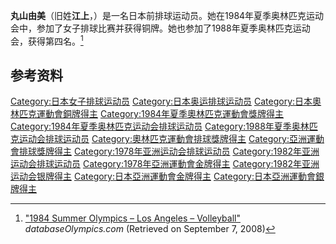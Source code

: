 {{Orphan|time=2016-12-22T13:23:08+00:00}}
{{Infobox sportsperson
| name           = 丸山由美
|show-medals=yes
|medaltemplates={{MedalSport | 女子[[排球|排球]]}}
{{MedalCountry | {{JPN}} }}
{{MedalCompetition|[[奥林匹克运动会|奥林匹克运动会]]}}
{{MedalBronze | [[1984年夏季奥林匹克运动会|1984年 洛杉矶]] |[[1984年夏季奧林匹克運動會排球比賽|女子团体]]}}
}}

'''丸山由美'''（旧姓'''江上'''，{{bd|1957年|11月10日||}}）是一名日本前排球运动员。她在1984年夏季奥林匹克运动会中，参加了女子排球比赛并获得铜牌。她也参加了1988年夏季奥林匹克运动会，获得第四名。<ref name=db-ol-VOL1964>[http://www.databaseolympics.com/games/gamessport.htm?g=21&sp=VOL "1984 Summer Olympics – Los Angeles – Volleyball"] {{Wayback|url=http://www.databaseolympics.com/games/gamessport.htm?g=21&sp=VOL |date=20160404075002 }} ''databaseOlympics.com'' (Retrieved on September 7, 2008)</ref>

==参考资料==
{{Reflist}}
{{DEFAULTSORT:Maruyama Yumi}}
[[Category:日本女子排球运动员|Category:日本女子排球运动员]]
[[Category:日本奥运排球运动员|Category:日本奥运排球运动员]]
[[Category:日本奧林匹克運動會銅牌得主|Category:日本奧林匹克運動會銅牌得主]]
[[Category:1984年夏季奧林匹克運動會獎牌得主|Category:1984年夏季奧林匹克運動會獎牌得主]]
[[Category:1984年夏季奥林匹克运动会排球运动员|Category:1984年夏季奥林匹克运动会排球运动员]]
[[Category:1988年夏季奥林匹克运动会排球运动员|Category:1988年夏季奥林匹克运动会排球运动员]]
[[Category:奧林匹克運動會排球獎牌得主|Category:奧林匹克運動會排球獎牌得主]]
[[Category:亞洲運動會排球獎牌得主|Category:亞洲運動會排球獎牌得主]]
[[Category:1978年亚洲运动会排球运动员|Category:1978年亚洲运动会排球运动员]]
[[Category:1982年亚洲运动会排球运动员|Category:1982年亚洲运动会排球运动员]]
[[Category:1978年亞洲運動會金牌得主|Category:1978年亞洲運動會金牌得主]]
[[Category:1982年亚洲运动会银牌得主|Category:1982年亚洲运动会银牌得主]]
[[Category:日本亞洲運動會金牌得主|Category:日本亞洲運動會金牌得主]]
[[Category:日本亞洲運動會銀牌得主|Category:日本亞洲運動會銀牌得主]]